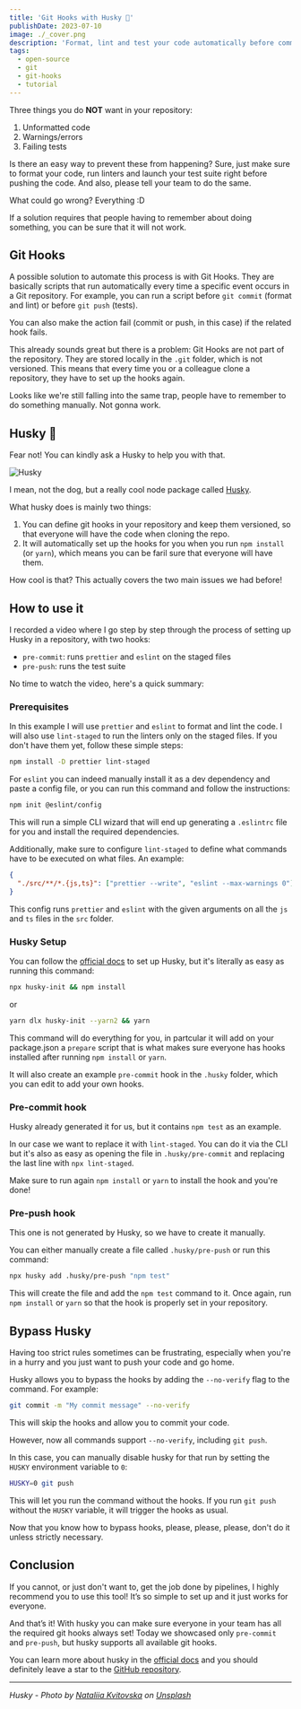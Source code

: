 ```yaml
---
title: 'Git Hooks with Husky 🐶'
publishDate: 2023-07-10
image: ./_cover.png
description: 'Format, lint and test your code automatically before committing or pushing it to the repository.'
tags:
  - open-source
  - git
  - git-hooks
  - tutorial
---
```



Three things you do **NOT** want in your repository:

1. Unformatted code
2. Warnings/errors
3. Failing tests

Is there an easy way to prevent these from happening? Sure, just make sure to format your code, run linters and launch your test suite right before pushing the code. And also, please tell your team to do the same.

What could go wrong? Everything :D

If a solution requires that people having to remember about doing something, you can be sure that it will not work.

## Git Hooks

A possible solution to automate this process is with Git Hooks. They are basically scripts that run automatically every time a specific event occurs in a Git repository. For example, you can run a script before `git commit` (format and lint) or before `git push` (tests).

You can also make the action fail (commit or push, in this case) if the related hook fails.

This already sounds great but there is a problem: Git Hooks are not part of the repository. They are stored locally in the `.git` folder, which is not versioned. This means that every time you or a colleague clone a repository, they have to set up the hooks again.

Looks like we're still falling into the same trap, people have to remember to do something manually. Not gonna work.

## Husky 🐶

Fear not! You can kindly ask a Husky to help you with that.


<Image src={husky} alt="Husky" />

I mean, not the dog, but a really cool node package called [Husky](https://github.com/typicode/husky).

What husky does is mainly two things:

1. You can define git hooks in your repository and keep them versioned, so that everyone will have the code when cloning the repo.
2. It will automatically set up the hooks for you when you run `npm install` (or `yarn`), which means you can be faril sure that everyone will have them.

How cool is that? This actually covers the two main issues we had before!

## How to use it

I recorded a video where I go step by step through the process of setting up Husky in a repository, with two hooks:

- `pre-commit`: runs `prettier` and `eslint` on the staged files
- `pre-push`: runs the test suite

<YouTube id="" />

No time to watch the video, here's a quick summary:

### Prerequisites

In this example I will use `prettier` and `eslint` to format and lint the code. I will also use `lint-staged` to run the linters only on the staged files. If you don't have them yet, follow these simple steps:

```bash
npm install -D prettier lint-staged
```

For `eslint` you can indeed manually install it as a dev dependency and paste a config file, or you can run this command and follow the instructions:

```bash
npm init @eslint/config
```

This will run a simple CLI wizard that will end up generating a `.eslintrc` file for you and install the required dependencies.

Additionally, make sure to configure `lint-staged` to define what commands have to be executed on what files. An example:

```json
{
  "./src/**/*.{js,ts}": ["prettier --write", "eslint --max-warnings 0"]
}
```

This config runs `prettier` and `eslint` with the given arguments on all the `js` and `ts` files in the `src` folder.

### Husky Setup

You can follow the [official docs](https://typicode.github.io/husky/getting-started.html) to set up Husky, but it's literally as easy as running this command:

```bash
npx husky-init && npm install
```

or

```bash
yarn dlx husky-init --yarn2 && yarn
```

This command will do everything for you, in partcular it will add on your package.json a `prepare` script that is what makes sure everyone has hooks installed after running `npm install` or `yarn`.

It will also create an example `pre-commit` hook in the `.husky` folder, which you can edit to add your own hooks.

### Pre-commit hook

Husky already generated it for us, but it contains `npm test` as an example.

In our case we want to replace it with `lint-staged`. You can do it via the CLI but it's also as easy as opening the file in `.husky/pre-commit` and replacing the last line with `npx lint-staged`.

Make sure to run again `npm install` or `yarn` to install the hook and you're done!

### Pre-push hook

This one is not generated by Husky, so we have to create it manually.

You can either manually create a file called `.husky/pre-push` or run this command:

```bash
npx husky add .husky/pre-push "npm test"
```

This will create the file and add the `npm test` command to it. Once again, run `npm install` or `yarn` so that the hook is properly set in your repository.

## Bypass Husky

Having too strict rules sometimes can be frustrating, especially when you're in a hurry and you just want to push your code and go home.

Husky allows you to bypass the hooks by adding the `--no-verify` flag to the command. For example:

```bash
git commit -m "My commit message" --no-verify
```

This will skip the hooks and allow you to commit your code.

However, now all commands support `--no-verify`, including `git push`.

In this case, you can manually disable husky for that run by setting the `HUSKY` environment variable to `0`:

```bash
HUSKY=0 git push
```

This will let you run the command without the hooks. If you run `git push` without the `HUSKY` variable, it will trigger the hooks as usual.

Now that you know how to bypass hooks, please, please, please, don't do it unless strictly necessary.

## Conclusion

If you cannot, or just don't want to, get the job done by pipelines, I highly recommend you to use this tool! It’s so simple to set up and it just works for everyone.

And that’s it! With husky you can make sure everyone in your team has all the required git hooks always set! Today we showcased only `pre-commit` and `pre-push`, but husky supports all available git hooks.

You can learn more about husky in the [official docs](https://typicode.github.io/husky/) and you should definitely leave a star to the [GitHub repository](https://github.com/typicode/husky).

---

_Husky - Photo by <a href="https://unsplash.com/@nkvitovska?utm_source=unsplash&utm_medium=referral&utm_content=creditCopyText">Nataliia Kvitovska</a> on <a href="https://unsplash.com/wallpapers/animals/husky?utm_source=unsplash&utm_medium=referral&utm_content=creditCopyText">Unsplash</a>_
